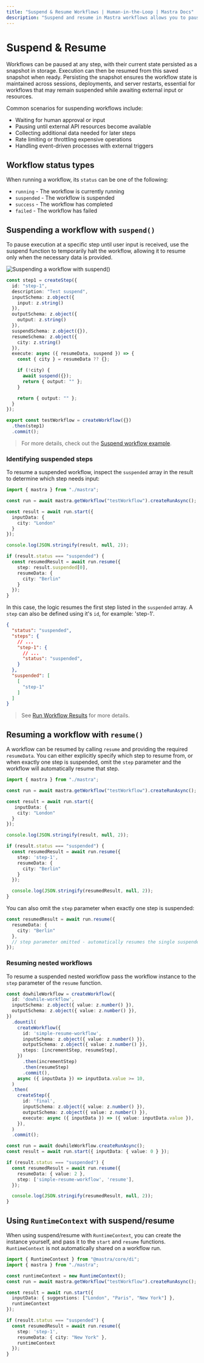 ```yaml
---
title: "Suspend & Resume Workflows | Human-in-the-Loop | Mastra Docs"
description: "Suspend and resume in Mastra workflows allows you to pause execution while waiting for external input or resources."
---
```


# Suspend & Resume

Workflows can be paused at any step, with their current state persisted as a snapshot in storage. Execution can then be resumed from this saved snapshot when ready. Persisting the snapshot ensures the workflow state is maintained across sessions, deployments, and server restarts, essential for workflows that may remain suspended while awaiting external input or resources.

Common scenarios for suspending workflows include:

- Waiting for human approval or input
- Pausing until external API resources become available
- Collecting additional data needed for later steps
- Rate limiting or throttling expensive operations
- Handling event-driven processes with external triggers

## Workflow status types

When running a workflow, its `status` can be one of the following:

- `running` - The workflow is currently running
- `suspended` - The workflow is suspended
- `success` - The workflow has completed
- `failed` - The workflow has failed

## Suspending a workflow with `suspend()`

To pause execution at a specific step until user input is received, use the ⁠suspend function to temporarily halt the workflow, allowing it to resume only when the necessary data is provided.

![Suspending a workflow with suspend()](/image/workflows/workflows-suspend-resume-suspend.jpg)

```typescript {18} filename="src/mastra/workflows/test-workflow.ts" showLineNumbers copy
const step1 = createStep({
  id: "step-1",
  description: "Test suspend",
  inputSchema: z.object({
    input: z.string()
  }),
  outputSchema: z.object({
    output: z.string()
  }),
  suspendSchema: z.object({}),
  resumeSchema: z.object({
    city: z.string()
  }),
  execute: async ({ resumeData, suspend }) => {
    const { city } = resumeData ?? {};

    if (!city) {
      await suspend({});
      return { output: "" };
    }

    return { output: "" };
  }
});

export const testWorkflow = createWorkflow({})
  .then(step1)
  .commit();
```

> For more details, check out the [Suspend workflow example](/examples/workflows/human-in-the-loop#suspend-workflow).

### Identifying suspended steps

To resume a suspended workflow, inspect the `suspended` array in the result to determine which step needs input:

```typescript {15} filename="src/mastra/workflows/test-workflow.ts" showLineNumbers copy
import { mastra } from "./mastra";

const run = await mastra.getWorkflow("testWorkflow").createRunAsync();

const result = await run.start({
  inputData: {
    city: "London"
  }
});

console.log(JSON.stringify(result, null, 2));

if (result.status === "suspended") {
  const resumedResult = await run.resume({
    step: result.suspended[0],
    resumeData: {
      city: "Berlin"
    }
  });
}

```

In this case, the logic resumes the first step listed in the `suspended` array. A `step` can also be defined using it's `id`, for example: 'step-1'.

```json
{
  "status": "suspended",
  "steps": {
    // ...
    "step-1": {
      // ...
      "status": "suspended",
    }
  },
  "suspended": [
    [
      "step-1"
    ]
  ]
}
```

> See [Run Workflow Results](/docs/workflows/overview#run-workflow-results) for more details.

## Resuming a workflow with `resume()`

A workflow can be resumed by calling `resume` and providing the required `resumeData`. You can either explicitly specify which step to resume from, or when exactly one step is suspended, omit the `step` parameter and the workflow will automatically resume that step.

```typescript {16-18} filename="src/mastra/workflows/test-workflow.ts" showLineNumbers copy
import { mastra } from "./mastra";

const run = await mastra.getWorkflow("testWorkflow").createRunAsync();

const result = await run.start({
   inputData: {
    city: "London"
  }
});

console.log(JSON.stringify(result, null, 2));

if (result.status === "suspended") {
  const resumedResult = await run.resume({
    step: 'step-1',
    resumeData: {
      city: "Berlin"
    }
  });

  console.log(JSON.stringify(resumedResult, null, 2));
}
```

You can also omit the `step` parameter when exactly one step is suspended:

```typescript {5} filename="src/mastra/workflows/test-workflow.ts" showLineNumbers copy
const resumedResult = await run.resume({
  resumeData: {
    city: "Berlin"
  },
  // step parameter omitted - automatically resumes the single suspended step
});
```

### Resuming nested workflows

To resume a suspended nested workflow pass the workflow instance to the `step` parameter of the `resume` function.

```typescript {33-34} filename="src/mastra/workflows/test-workflow.ts" showLineNumbers copy
const dowhileWorkflow = createWorkflow({
  id: 'dowhile-workflow',
  inputSchema: z.object({ value: z.number() }),
  outputSchema: z.object({ value: z.number() }),
})
  .dountil(
    createWorkflow({
      id: 'simple-resume-workflow',
      inputSchema: z.object({ value: z.number() }),
      outputSchema: z.object({ value: z.number() }),
      steps: [incrementStep, resumeStep],
    })
      .then(incrementStep)
      .then(resumeStep)
      .commit(),
    async ({ inputData }) => inputData.value >= 10,
  )
  .then(
    createStep({
      id: 'final',
      inputSchema: z.object({ value: z.number() }),
      outputSchema: z.object({ value: z.number() }),
      execute: async ({ inputData }) => ({ value: inputData.value }),
    }),
  )
  .commit();

const run = await dowhileWorkflow.createRunAsync();
const result = await run.start({ inputData: { value: 0 } });

if (result.status === "suspended") {
  const resumedResult = await run.resume({
    resumeData: { value: 2 },
    step: ['simple-resume-workflow', 'resume'],
  });

  console.log(JSON.stringify(resumedResult, null, 2));
}
```

## Using `RuntimeContext` with suspend/resume

When using suspend/resume with `RuntimeContext`, you can create the instance yourself, and pass it to the `start` and `resume` functions.
`RuntimeContext` is not automatically shared on a workflow run.

```typescript {1,4,9,16} filename="src/mastra/workflows/test-workflow.tss" showLineNumbers copy
import { RuntimeContext } from "@mastra/core/di";
import { mastra } from "./mastra";

const runtimeContext = new RuntimeContext();
const run = await mastra.getWorkflow("testWorkflow").createRunAsync();

const result = await run.start({
  inputData: { suggestions: ["London", "Paris", "New York"] },
  runtimeContext
});

if (result.status === "suspended") {
  const resumedResult = await run.resume({
    step: 'step-1',
    resumeData: { city: "New York" },
    runtimeContext
  });
}
```
